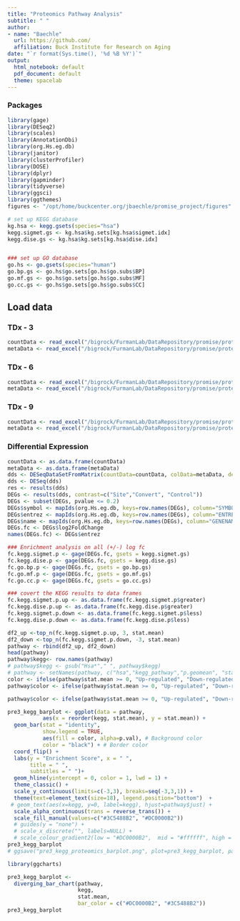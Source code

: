 ```yaml
---
title: "Proteomics Pathway Analysis"
subtitle: " "
author:
- name: "Baechle"
  url: https://github.com/
  affiliation: Buck Institute for Research on Aging
date: "`r format(Sys.time(), '%d %B %Y')`"
output:
  html_notebook: default
  pdf_document: default
  theme: spacelab
---
```


### Packages
```r
library(gage)
library(DESeq2)
library(scales)
library(AnnotationDbi)
library(org.Hs.eg.db)
library(janitor)
library(clusterProfiler)
library(DOSE)
library(dplyr)
library(gapminder)
library(tidyverse)
library(ggsci)
library(ggthemes)
figures <- "/opt/home/buckcenter.org/jbaechle/promise_project/figures"

# set up KEGG database
kg.hsa <- kegg.gsets(species="hsa")
kegg.sigmet.gs <- kg.hsa$kg.sets[kg.hsa$sigmet.idx]
kegg.dise.gs <- kg.hsa$kg.sets[kg.hsa$dise.idx]


### set up GO database
go.hs <- go.gsets(species="human")
go.bp.gs <- go.hs$go.sets[go.hs$go.subs$BP]
go.mf.gs <- go.hs$go.sets[go.hs$go.subs$MF]
go.cc.gs <- go.hs$go.sets[go.hs$go.subs$CC]
```

## Load data
### TDx - 3
```r
countData <- read_excel("/bigrock/FurmanLab/DataRepository/promise/proteomics/pre3_NPX_integer_fm.xlsx")
metaData <- read_excel("/bigrock/FurmanLab/DataRepository/promise/proteomics/pre3_NPX_dm.xlsx")
```

### TDx - 6
```r
countData <- read_excel("/bigrock/FurmanLab/DataRepository/promise/proteomics/pre6_NPX_integer_fm.xlsx")
metaData <- read_excel("/bigrock/FurmanLab/DataRepository/promise/proteomics/pre6_NPX_dm.xlsx")
```

### TDx - 9
```r
countData <- read_excel("/bigrock/FurmanLab/DataRepository/promise/proteomics/pre9_NPX_integer_fm.xlsx")
metaData <- read_excel("/bigrock/FurmanLab/DataRepository/promise/proteomics/pre9_NPX_dm.xlsx")
```

### Differential Expression
```r
countData <- as.data.frame(countData)
metaData <- as.data.frame(metaData)
dds <- DESeqDataSetFromMatrix(countData=countData, colData=metaData, design=~Site, tidy = TRUE)
dds <- DESeq(dds)
res <- results(dds)
DEGs <- results(dds, contrast=c("Site","Convert", "Control"))
DEGs <- subset(DEGs, pvalue <= 0.2)
DEGs$symbol <- mapIds(org.Hs.eg.db, keys=row.names(DEGs), column="SYMBOL", keytype="SYMBOL", multiVals="first")
DEGs$entrez <- mapIds(org.Hs.eg.db, keys=row.names(DEGs), column="ENTREZID", keytype="SYMBOL", multiVals="first")
DEGs$name <- mapIds(org.Hs.eg.db, keys=row.names(DEGs), column="GENENAME", keytype="SYMBOL", multiVals="first")
DEGs.fc <- DEGs$log2FoldChange
names(DEGs.fc) <- DEGs$entrez

### Enrichment analysis on all (+/-) log fc
fc.kegg.sigmet.p <- gage(DEGs.fc, gsets = kegg.sigmet.gs)
fc.kegg.dise.p <- gage(DEGs.fc, gsets = kegg.dise.gs)
fc.go.bp.p <- gage(DEGs.fc, gsets = go.bp.gs)
fc.go.mf.p <- gage(DEGs.fc, gsets = go.mf.gs)
fc.go.cc.p <- gage(DEGs.fc, gsets = go.cc.gs)

### covert the KEGG results to data frames
fc.kegg.sigmet.p.up <- as.data.frame(fc.kegg.sigmet.p$greater)
fc.kegg.dise.p.up <- as.data.frame(fc.kegg.dise.p$greater)
fc.kegg.sigmet.p.down <- as.data.frame(fc.kegg.sigmet.p$less)
fc.kegg.dise.p.down <- as.data.frame(fc.kegg.dise.p$less)

df2_up <-top_n(fc.kegg.sigmet.p.up, 3, stat.mean)
df2_down <-top_n(fc.kegg.sigmet.p.down, -3, stat.mean)
pathway <- rbind(df2_up, df2_down)
head(pathway)
pathway$kegg<- row.names(pathway)     
# pathway$kegg <- gsub("Hsa*"," ", pathway$kegg)
# pathway <- setNames(pathway, c("hsa","kegg_pathway","p.geomean", "stat.mean", "p.val", "q.val", "set.size", "exp1"))
color <- ifelse(pathway$stat.mean >= 0, "Up-regulated", "Down-regulated")
pathway$color <- ifelse(pathway$stat.mean >= 0, "Up-regulated", "Down-regulated")
```

```r
pathway$color <- ifelse(pathway$stat.mean >= 0, "Up-regulated", "Down-regulated")

pre3_kegg_barplot <- ggplot(data = pathway,
           aes(x = reorder(kegg, stat.mean), y = stat.mean)) +
  geom_bar(stat = "identity",
           show.legend = TRUE,
           aes(fill = color, alpha=p.val), # Background color
           color = "black") + # Border color
  coord_flip() +
  labs(y = "Enrichment Score", x = " ",
       title = " ",
       subtitles = " ")+
  geom_hline(yintercept = 0, color = 1, lwd = 1) +
  theme_classic() +
  scale_y_continuous(limits=c(-3,3), breaks=seq(-3,3,1)) +
  theme(text=element_text(size=18), legend.position="bottom")  + 
 # geom_text(aes(x=kegg, y=0, label=kegg), hjust=pathway$just) +
  scale_alpha_continuous(trans = reverse_trans()) +
  scale_fill_manual(values=c("#3C5488B2", "#DC0000B2")) 
  # guides(y = "none") +
  # scale_x_discrete("", labels=NULL) +
  # scale_colour_gradient2(low = "#DC0000B2",  mid = "#ffffff", high = "#3C5488B2")
pre3_kegg_barplot
# ggsave("pre3_kegg_proteomics_barplot.png", plot=pre3_kegg_barplot, path = figures, height=6, width=9, units=c("in"), dpi=300)
```




```r
library(ggcharts)

pre3_kegg_barplot <- 
  diverging_bar_chart(pathway, 
                      kegg, 
                      stat.mean, 
                      bar_color = c("#DC0000B2", "#3C5488B2"))
pre3_kegg_barplot

```

